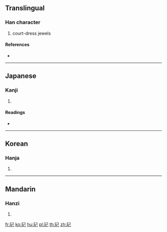 {{character info/new}}
==Translingual==

===Han character===
{{Han char|rn=96|rad=玉|as=03|sn=7|four=|canj=MGSU}}

# court-dress jewels

====References====
* {{Han ref|kx=0727.251|dkj=20848|dj=1139.200|hdz=21102.150|uh=7398|ud=29592}}

----

==Japanese==

===Kanji===
{{ja-kanji|grade=|rs=玉03}}

# {{defn|lang=ja|sort=玉03}}

====Readings====
* {{ja-readings|on=[[き]] (ki)|kun=[[たま]] (tama)}}

----

==Korean==

===Hanja===
{{ko-hanja|hangeul=기|eumhun=|rv=gi|mr=ki|y=ki}}

# {{defn|lang=ko|sort=玉03}}

----

==Mandarin==

===Hanzi===
{{cmn-hanzi|pin=[[jǐ]] ([[ji3]])|wg=chi<sup>3</sup>}}

# {{defn|lang=cmn|sort=玉03}}

[[fr:玘]]
[[ko:玘]]
[[hu:玘]]
[[pl:玘]]
[[th:玘]]
[[zh:玘]]